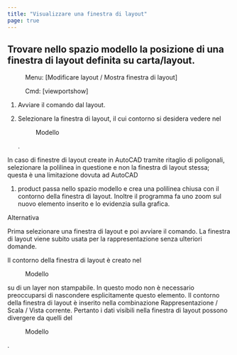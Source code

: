 ```yaml
---
title: "Visualizzare una finestra di layout"
page: true
---
```

## Trovare nello spazio modello la posizione di una finestra di layout definita su carta/layout.
 <Menu> Menu: [Modificare layout / Mostra finestra di layout] </Menu> 
 <Menu> Cmd: [viewportshow] </Menu> 

1.  Avviare il comando dal layout.

2.  Selezionare la finestra di layout, il cui contorno si desidera vedere nel <Menu>Modello</Menu> .



<Warning>
In caso di finestre di layout create in  <Placeholder>AutoCAD</Placeholder> tramite ritaglio di poligonali, selezionare la polilinea in questione e non la finestra di layout stessa; questa &#232; una limitazione dovuta ad  <Placeholder>AutoCAD</Placeholder> 
</Warning>


1. <Placeholder>product</Placeholder> passa nello spazio modello e crea una polilinea chiusa con il contorno della finestra di layout. Inoltre il programma fa uno zoom sul nuovo elemento inserito e lo evidenzia sulla grafica.



Alternativa


Prima selezionare una finestra di layout e poi avviare il comando. La finestra di layout viene subito usata per la rappresentazione senza ulteriori domande.

<Success>
Il contorno della finestra di layout &#232; creato nel  <Menu>Modello</Menu>  su di un layer non stampabile. In questo modo non &#232; necessario preoccuparsi di nascondere esplicitamente questo elemento.
</Success>

<Warning>
Il contorno della finestra di layout &#232; inserito nella combinazione  <Italic> Rappresentazione / Scala / Vista </Italic>  corrente. Pertanto i dati visibili nella finestra di layout possono divergere da quelli del  <Menu>Modello</Menu> .
</Warning>
